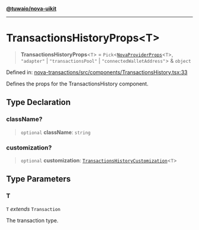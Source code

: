 [**@tuwaio/nova-uikit**](../../../README.md)

***

# TransactionsHistoryProps\<T\>

> **TransactionsHistoryProps**\<`T`\> = `Pick`\<[`NovaProviderProps`](../providers/type-aliases/NovaProviderProps.md)\<`T`\>, `"adapter"` \| `"transactionsPool"` \| `"connectedWalletAddress"`\> & `object`

Defined in: [nova-transactions/src/components/TransactionsHistory.tsx:33](https://github.com/TuwaIO/nova-uikit/blob/64ac30667ed7d561db159acf3483498501f2cd23/packages/nova-transactions/src/components/TransactionsHistory.tsx#L33)

Defines the props for the TransactionsHistory component.

## Type Declaration

### className?

> `optional` **className**: `string`

### customization?

> `optional` **customization**: [`TransactionsHistoryCustomization`](TransactionsHistoryCustomization.md)\<`T`\>

## Type Parameters

### T

`T` *extends* `Transaction`

The transaction type.

